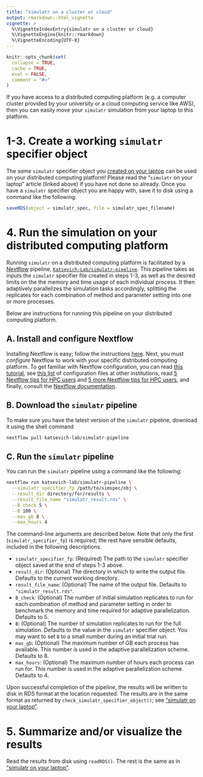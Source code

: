 ```yaml
---
title: "simulatr on a cluster or cloud"
output: rmarkdown::html_vignette
vignette: >
  %\VignetteIndexEntry{simulatr on a cluster or cloud}
  %\VignetteEngine{knitr::rmarkdown}
  %\VignetteEncoding{UTF-8}
---
```


```r
knitr::opts_chunk$set(
  collapse = TRUE,
  cache = TRUE,
  eval = FALSE,
  comment = "#>"
)
```

If you have access to a distributed computing platform (e.g. a computer cluster provided by your university or a cloud computing service like AWS), then you can easily move your `simulatr` simulation from your laptop to this platform.

# 1-3. Create a working `simulatr` specifier object

The *same* `simulatr` specifier object you [created on your laptop](https://katsevich-lab.github.io/simulatr/articles/example-local.html) can be used on your distributed computing platform! Please read the "`simulatr` on your laptop" article (linked above) if you have not done so already. Once you have a `simulatr` specifier object you are happy with, save it to disk using a command like the following:
```r
saveRDS(object = simulatr_spec, file = simulatr_spec_filename)
```

# 4. Run the simulation on your distributed computing platform

Running `simulatr` on a distributed computing platform is facilitated by a [Nextflow](https://nextflow.io) pipeline, [`Katsevich-Lab/simulatr-pipeline`](https://github.com/Katsevich-Lab/simulatr-pipeline). This pipeline takes as inputs the `simulatr` specifier file created in steps 1-3, as well as the desired limits on the the memory and time usage of each individual process. It then adaptively parallelizes the simulation tasks accordingly, splitting the replicates for each combination of method and parameter setting into one or more processes. 

Below are instructions for running this pipeline on your distributed computing platform.

## A. Install and configure Nextflow

Installing Nextflow is easy; follow the instructions [here](https://nextflow.io/index.html#GetStarted
). Next, you must *configure* Nextflow to work with your specific distributed computing platform. To get familiar with Nextflow configuration, you can read [this tutorial](https://carpentries-incubator.github.io/workflows-nextflow/08-configuration/index.html), see [this list](https://github.com/nf-core/configs/tree/master/conf) of configuration files at other institutions, read [5 Nextflow tips for HPC users](https://www.nextflow.io/blog/2021/5_tips_for_hpc_users.html) and [5 more Nextflow tips for HPC users](https://www.nextflow.io/blog/2021/5-more-tips-for-nextflow-user-on-hpc.html), and finally, consult the [Nextflow documentation](https://www.nextflow.io/docs/latest/config.html).

## B. Download the `simulatr` pipeline

To make sure you have the latest version of the `simulatr` pipeline, download it using the shell command
```bash
nextflow pull katsevich-lab/simulatr-pipeline
```

## C. Run the `simulatr` pipeline

You can run the `simulatr` pipeline using a command like the following:

```bash
nextflow run katsevich-lab/simulatr-pipeline \
  --simulatr_specifier_fp /path/to/simspec/obj \
  --result_dir directory/for/results \
  --result_file_name "simulatr_result.rds" \
  --B_check 5 \
  --B 100 \
  --max_gb 8 \
  --max_hours 4
```

The command-line arguments are described below. Note that only the first (`simulatr_specifier_fp`) is required; the rest have sensible defaults, included in the following descriptions.

- `simulatr_specifier_fp`: (Required) The path to the `simulatr` specifier object saved at the end of steps 1-3 above.
- `result_dir`: (Optional) The directory in which to write the output file. Defaults to the current working directory. 
- `result_file_name`: (Optional) The name of the output file. Defaults to `"simulatr_result.rds"`.
- `B_check`: (Optional) The number of initial simulation replicates to run for each combination of method and parameter setting in order to benchmark the memory and time required for adaptive parallelization. Defaults to 5.
- `B`: (Optional) The number of simulation replicates to run for the full simulation. Defaults to the value in the `simulatr` specifier object. You may want to set `B` to a small number during an initial trial run. 
- `max_gb`: (Optional) The maximum number of GB each process has available. This number is used in the adaptive parallelization scheme. Defaults to 8. 
- `max_hours`: (Optional) The maximum number of hours each process can run for. This number is used in the adaptive parallelization scheme. Defaults to 4.

Upon successful completion of the pipeline, the results will be written to disk in RDS format at the location requested. The results are in the same format as returned by `check_simulatr_specifier_object()`; see ["simulatr on your laptop"](https://katsevich-lab.github.io/simulatr/articles/example-local.html).

# 5. Summarize and/or visualize the results

Read the results from disk using `readRDS()`. The rest is the same as in ["simulatr on your laptop"](https://katsevich-lab.github.io/simulatr/articles/example-local.html).
